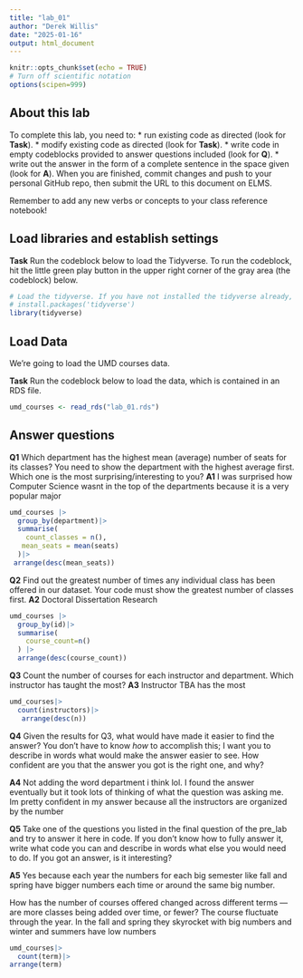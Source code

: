 ```yaml
---
title: "lab_01"
author: "Derek Willis"
date: "2025-01-16"
output: html_document
---
```


```r
knitr::opts_chunk$set(echo = TRUE)
# Turn off scientific notation
options(scipen=999)
```

## About this lab

To complete this lab, you need to: \* run existing code as directed (look for **Task**). \* modify existing code as directed (look for **Task**). \* write code in empty codeblocks provided to answer questions included (look for **Q**). \* write out the answer in the form of a complete sentence in the space given (look for **A**). When you are finished, commit changes and push to your personal GitHub repo, then submit the URL to this document on ELMS.

Remember to add any new verbs or concepts to your class reference notebook!

## Load libraries and establish settings

**Task** Run the codeblock below to load the Tidyverse. To run the codeblock, hit the little green play button in the upper right corner of the gray area (the codeblock) below.

```r
# Load the tidyverse. If you have not installed the tidyverse already, remove the # from the next line and run it first.  
# install.packages('tidyverse')
library(tidyverse)
```

## Load Data

We're going to load the UMD courses data.

**Task** Run the codeblock below to load the data, which is contained in an RDS file.

```r
umd_courses <- read_rds("lab_01.rds")
```

## Answer questions

**Q1** Which department has the highest mean (average) number of seats for its classes? You need to show the department with the highest average first. Which one is the most surprising/interesting to you?
**A1** I was surprised how Computer Science wasnt in the top of the departments because it is a very popular major 

```r
umd_courses |>
  group_by(department)|>
  summarise(
    count_classes = n(),
   mean_seats = mean(seats)
  )|>
 arrange(desc(mean_seats))
```

**Q2** Find out the greatest number of times any individual class has been offered in our dataset. Your code must show the greatest number of classes first.
**A2** Doctoral Dissertation Research

```r
umd_courses |>
  group_by(id)|>
  summarise(
    course_count=n()
  ) |>
  arrange(desc(course_count))
```
**Q3** Count the number of courses for each instructor and department. Which instructor has taught the most?
**A3** Instructor TBA has the most
```r
umd_courses|>
  count(instructors)|>
   arrange(desc(n))


```
**Q4** Given the results for Q3, what would have made it easier to find the answer? You don't have to know *how* to accomplish this; I want you to describe in words what would make the answer easier to see. How confident are you that the answer you got is the right one, and why? 

**A4**
  Not adding the word department i think lol. I found the answer eventually but it took lots of thinking of what the question was asking me. Im pretty confident in my answer because all the instructors are organized by the number

**Q5** Take one of the questions you listed in the final question of the pre_lab and try to answer it here in code. If you don't know how to fully answer it, write what code you can and describe in words what else you would need to do. If you got an answer, is it interesting?

**A5**
Yes because each year the numbers for each big semester like fall and spring have bigger numbers each time or around the same big number.

How has the number of courses offered changed across different terms — are more classes being added over time, or fewer?
The course fluctuate through the year. In the fall and spring they skyrocket with big numbers and winter and summers have low numbers

```r
umd_courses|>
  count(term)|>
arrange(term)
```
